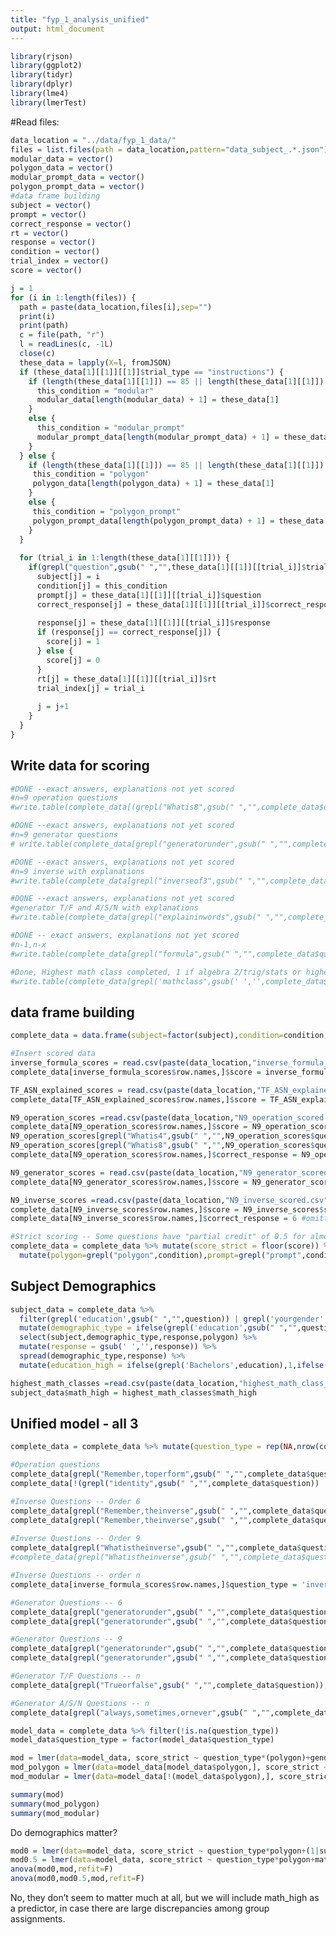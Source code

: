 ```yaml
---
title: "fyp_1_analysis_unified"
output: html_document
---
```

```r
library(rjson)
library(ggplot2)
library(tidyr)
library(dplyr)
library(lme4)
library(lmerTest)
```

#Read files:
```r
data_location = "../data/fyp_1_data/" 
files = list.files(path = data_location,pattern="data_subject_.*.json")
modular_data = vector()
polygon_data = vector()
modular_prompt_data = vector()
polygon_prompt_data = vector()
#data frame building
subject = vector()
prompt = vector()
correct_response = vector()
rt = vector()
response = vector()
condition = vector()
trial_index = vector()
score = vector()

j = 1
for (i in 1:length(files)) {
  path = paste(data_location,files[i],sep="")
  print(i)
  print(path)
  c = file(path, "r")
  l = readLines(c, -1L)
  close(c)
  these_data = lapply(X=l, fromJSON)
  if (these_data[1][[1]][[1]]$trial_type == "instructions") {
    if (length(these_data[1][[1]]) == 85 || length(these_data[1][[1]]) == 105) { #The OR checks for people who had to repeat the initial training
      this_condition = "modular"
      modular_data[length(modular_data) + 1] = these_data[1]
    }
    else {
      this_condition = "modular_prompt"
      modular_prompt_data[length(modular_prompt_data) + 1] = these_data[1]
    }
  } else {
    if (length(these_data[1][[1]]) == 85 || length(these_data[1][[1]]) == 105) { #The OR checks for people who had to repeat the initial training
     this_condition = "polygon"
     polygon_data[length(polygon_data) + 1] = these_data[1]
    }
    else {
     this_condition = "polygon_prompt"
     polygon_prompt_data[length(polygon_prompt_data) + 1] = these_data[1]
    }
  }
  
  for (trial_i in 1:length(these_data[1][[1]])) {
    if(grepl("question",gsub(" ","",these_data[1][[1]][[trial_i]]$trial_type))) {
      subject[j] = i
      condition[j] = this_condition
      prompt[j] = these_data[1][[1]][[trial_i]]$question
      correct_response[j] = these_data[1][[1]][[trial_i]]$correct_response
      
      response[j] = these_data[1][[1]][[trial_i]]$response
      if (response[j] == correct_response[j]) {
        score[j] = 1
      } else {
        score[j] = 0        
      }
      rt[j] = these_data[1][[1]][[trial_i]]$rt
      trial_index[j] = trial_i
      
      j = j+1
    }
  }
}
```

Write data for scoring
----------------------------

```r
#DONE --exact answers, explanations not yet scored
#n=9 operation questions
#write.table(complete_data[(grepl("Whatis8",gsub(" ","",complete_data$question)) | grepl("Whatis4",gsub(" ","",complete_data$question)))& grepl("explaininwords",gsub(" ","",complete_data$question)) ,c(1,3,4,5,7)],"N9_operation_to_score.csv",sep=",")

#DONE --exact answers, explanations not yet scored
#n=9 generator questions
# write.table(complete_data[grepl("generatorunder",gsub(" ","",complete_data$question)) & (grepl("nonagon",gsub(" ","",complete_data$question)) | grepl("+<sub>9",gsub(" ","",complete_data$question)) ),c(1,3,4,5,7)],"N9_generator_to_score.csv",sep=",")

#DONE --exact answers, explanations not yet scored
#n=9 inverse with explanations
#write.table(complete_data[grepl("inverseof3",gsub(" ","",complete_data$question)) & (grepl("nonagon",gsub(" ","",complete_data$question)) | grepl("+<sub>9",gsub(" ","",complete_data$question)) ),c(1,4,5,7)],"N9_inverse_to_score.csv",sep=",")

#DONE --exact answers, explanations not yet scored
#generator T/F and A/S/N with explanations
#write.table(complete_data[grepl("explaininwords",gsub(" ","",complete_data$question)) & (grepl("Trueorfalse",gsub(" ","",complete_data$question)) | grepl("always,sometimes,ornever",gsub(" ","",complete_data$question))),c(1,4,5,7)],"TF_ASN_explained_to_score.csv",sep=",")

#DONE -- exact answers, explanations not yet scored
#n-1,n-x
#write.table(complete_data[grepl("formula",gsub(" ","",complete_data$question)),c(1,4,5,7)],"inverse_formula_to_score.csv",sep=",")

#Done, Highest math class completed, 1 if algebra 2/trig/stats or higher, 0 else
#write.table(complete_data[grepl('mathclass',gsub(' ','',complete_data$question)),c(1,4,5,7)],"highest_math_class_to_score.csv",sep=",")
```

data frame building
------------------------
```r
complete_data = data.frame(subject=factor(subject),condition=condition,question=prompt,correct_response=correct_response,response=response,rt=rt,trial_index=trial_index,score=score) 

#Insert scored data
inverse_formula_scores = read.csv(paste(data_location,"inverse_formula_scored.csv",sep=""))
complete_data[inverse_formula_scores$row.names,]$score = inverse_formula_scores$score

TF_ASN_explained_scores = read.csv(paste(data_location,"TF_ASN_explained_scored.csv",sep=""))
complete_data[TF_ASN_explained_scores$row.names,]$score = TF_ASN_explained_scores$score

N9_operation_scores =read.csv(paste(data_location,"N9_operation_scored.csv",sep=""))
complete_data[N9_operation_scores$row.names,]$score = N9_operation_scores$score
N9_operation_scores[grepl("Whatis4",gsub(" ","",N9_operation_scores$question)),]$correct_response = 5
N9_operation_scores[grepl("Whatis8",gsub(" ","",N9_operation_scores$question)),]$correct_response = 3
complete_data[N9_operation_scores$row.names,]$correct_response = N9_operation_scores$correct_response #omitted because of answer explanation

N9_generator_scores = read.csv(paste(data_location,"N9_generator_scored.csv",sep=""))
complete_data[N9_generator_scores$row.names,]$score = N9_generator_scores$score

N9_inverse_scores =read.csv(paste(data_location,"N9_inverse_scored.csv",sep=""))
complete_data[N9_inverse_scores$row.names,]$score = N9_inverse_scores$score
complete_data[N9_inverse_scores$row.names,]$correct_response = 6 #omitted because of answer explanation

#Strict scoring -- Some questions have "partial credit" of 0.5 for almost correct answers
complete_data = complete_data %>% mutate(score_strict = floor(score)) %>% 
  mutate(polygon=grepl("polygon",condition),prompt=grepl("prompt",condition)) #Factors of condition


```

Subject Demographics
-----------------

```r
subject_data = complete_data %>% 
  filter(grepl('education',gsub(" ","",question)) | grepl('yourgender',gsub(" ","",question)) ) %>%
  mutate(demographic_type = ifelse(grepl('education',gsub(" ","",question)),'education','gender')) %>%
  select(subject,demographic_type,response,polygon) %>%
  mutate(response = gsub(' ','',response)) %>%
  spread(demographic_type,response) %>%
  mutate(education_high = ifelse(grepl('Bachelors',education),1,ifelse(grepl('Masters',education),1,ifelse(grepl('graduate',education),1,ifelse(grepl('Doctorate',education),1,0)))))

highest_math_classes =read.csv(paste(data_location,"highest_math_class_scored.csv",sep=""))
subject_data$math_high = highest_math_classes$math_high
```



Unified model - all 3
---------------

```r
complete_data = complete_data %>% mutate(question_type = rep(NA,nrow(complete_data))) %>% inner_join(subject_data)

#Operation questions
complete_data[grepl("Remember,toperform",gsub(" ","",complete_data$question)) & trial_index <= 20,]$question_type = 'a_operation_6' #a is so it will appear at the beginning of models as reference level, to make life easier than manually altering the contrasts
complete_data[!(grepl("identity",gsub(" ","",complete_data$question)) | grepl("inverse",gsub(" ","",complete_data$question)) | grepl("generator",gsub(" ","",complete_data$question))) & (grepl("nonagon",gsub(" ","",complete_data$question)) | grepl("+<sub>9",gsub(" ","",complete_data$question)) ),]$question_type = 'operation_9'

#Inverse Questions -- Order 6
complete_data[grepl("Remember,theinverse",gsub(" ","",complete_data$question)),]$question_type = 'inverse_nonzero_6'
complete_data[grepl("Remember,theinverse",gsub(" ","",complete_data$question)) & complete_data$correct_response == '0',]$question_type = 'inverse_zero_6'
  
#Inverse Questions -- Order 9
complete_data[grepl("Whatistheinverse",gsub(" ","",complete_data$question)) & !grepl("Remember,theinverse",gsub(" ","",complete_data$question)),]$question_type = 'inverse_nonzero_9'
#complete_data[grepl("Whatistheinverse",gsub(" ","",complete_data$question)) & !grepl("Remember,theinverse",gsub(" ","",complete_data$question)) & gsub(" ","",complete_data$correct_response) == '0',]$question_type = 'inverse_zero_9' 

#Inverse Questions -- order n
complete_data[inverse_formula_scores$row.names,]$question_type = 'inverse_formula_n'

#Generator Questions -- 6
complete_data[grepl("generatorunder",gsub(" ","",complete_data$question)) & (grepl("hexagon",gsub(" ","",complete_data$question)) | grepl("+<sub>6",gsub(" ","",complete_data$question)) ),]$question_type = 'generator_false_6'
complete_data[grepl("generatorunder",gsub(" ","",complete_data$question)) & (grepl("hexagon",gsub(" ","",complete_data$question)) | grepl("+<sub>6",gsub(" ","",complete_data$question)) ) & gsub(" ","",correct_response) == 'Yes',]$question_type = 'generator_true_6'

#Generator Questions -- 9
complete_data[grepl("generatorunder",gsub(" ","",complete_data$question)) & (grepl("nonagon",gsub(" ","",complete_data$question)) | grepl("+<sub>9",gsub(" ","",complete_data$question)) ),]$question_type = 'generator_false_9'
complete_data[grepl("generatorunder",gsub(" ","",complete_data$question)) & (grepl("nonagon",gsub(" ","",complete_data$question)) | grepl("+<sub>9",gsub(" ","",complete_data$question)) ) & (grepl('5',gsub(" ","",complete_data$question)) | grepl('2',gsub(" ","",complete_data$question))),]$question_type = 'generator_true_9'

#Generator T/F Questions -- n
complete_data[grepl("Trueorfalse",gsub(" ","",complete_data$question)),]$question_type = 'generator_TF_n'

#Generator A/S/N Questions -- n
complete_data[grepl("always,sometimes,ornever",gsub(" ","",complete_data$question)),]$question_type = 'generator_ASN_n'
```

```r
model_data = complete_data %>% filter(!is.na(question_type))
model_data$question_type = factor(model_data$question_type)
```

```r
mod = lmer(data=model_data, score_strict ~ question_type*(polygon)+gender+education_high+math_high+(1|subject))
mod_polygon = lmer(data=model_data[model_data$polygon,], score_strict ~ question_type+gender+education_high+math_high+(1|subject))
mod_modular = lmer(data=model_data[!(model_data$polygon),], score_strict ~ question_type+gender+education_high+math_high+(1|subject))
```

```r
summary(mod)
summary(mod_polygon)
summary(mod_modular)
```

Do demographics matter?
```r

mod0 = lmer(data=model_data, score_strict ~ question_type*polygon+(1|subject))
mod0.5 = lmer(data=model_data, score_strict ~ question_type*polygon+math_high+(1|subject))
anova(mod0,mod,refit=F)
anova(mod0,mod0.5,mod,refit=F)
```

No, they don't seem to matter much at all, but we will include math_high as a predictor, in case there are large discrepancies among group assignments.

